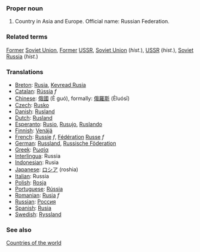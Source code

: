 ===Proper noun===
# Country in Asia and Europe. Official name: Russian Federation.

===Related terms===
[[Former]] [[Soviet Union]], [[Former]] [[USSR]], [[Soviet Union]] (''hist.''), [[USSR]] (''hist.''), [[Soviet Russia]] (''hist.'')

===Translations===
*[[Breton]]: [[Rusia]], [[Kevread Rusia]]
*[[Catalan]]: [[Rússia]] ''f''
*[[Chinese]]: [[俄國]] (È guó), formally: [[俄羅斯]] (Èluósī)
*[[Czech]]: [[Rusko]]
*[[Danish]]: [[Rusland]]
*[[Dutch]]: [[Rusland]]
*[[Esperanto]]: [[Rusio]], [[Rusujo]], [[Ruslando]]
*[[Finnish]]: [[Venäjä]]
*[[French]]: [[Russie]] ''f'', [[Fédération]] [[Russe]] ''f''
*[[German]]: [[Russland]], [[Russische Föderation]]
*[[Greek]]: [[Ρωσία]]
*[[Interlingua]]: Russia
*[[Indonesian]]: Rusia
*[[Japanese]]: [[ロシア]] (roshia)
*[[Italian]]: Russia
*[[Polish]]: [[Rosja]]
*[[Portuguese]]: [[Rússia]]
*[[Romanian]]: [[Rusia]] ''f''
*[[Russian]]: [[Россия]]
*[[Spanish]]: [[Rusia]]
*[[Swedish]]: [[Ryssland]]

===See also===
[[Countries of the world]]